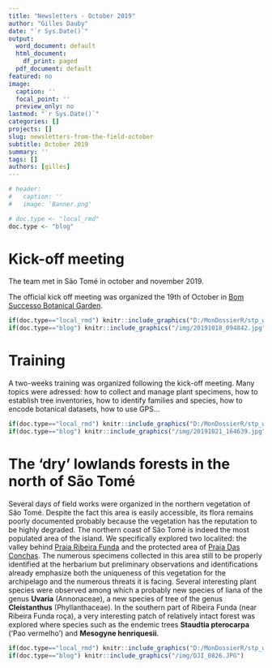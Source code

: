 ```yaml
---
title: "Newsletters - October 2019"
author: "Gilles Dauby"
date: "`r Sys.Date()`"
output:
  word_document: default
  html_document:
    df_print: paged
  pdf_document: default
featured: no
image:
  caption: ''
  focal_point: ''
  preview_only: no
lastmod: "`r Sys.Date()`"
categories: []
projects: []
slug: newsletters-from-the-field-october
subtitle: October 2019
summary: ''
tags: []
authors: [gilles]
---
```


```r

# header:
#   caption: ''
#   image: 'Banner.png'

# doc.type <- "local_rmd"
doc.type <- "blog"

```

# Kick-off meeting

The team met in São Tomé in october and november 2019. 
  
The official kick off meeting was organized the 19th of October in [Bom Successo Botanical Garden](https://www.openstreetmap.org/#map=14/0.2888/6.6108).



```r
if(doc.type=="local_rmd") knitr::include_graphics("D:/MonDossierR/stp_website/static/img/20191018_094842.jpg")
if(doc.type=="blog") knitr::include_graphics("/img/20191018_094842.jpg")
```


# Training

A two-weeks training was organized following the kick-off meeting. Many topics were adressed: how to collect and manage plant specimens, how to establish tree inventories, how to identify families and species, how to encode botanical datasets, how to use GPS...

```r
if(doc.type=="local_rmd") knitr::include_graphics("D:/MonDossierR/stp_website/static/img/20191021_164639.jpg")
if(doc.type=="blog") knitr::include_graphics("/img/20191021_164639.jpg")
```

# The 'dry' lowlands forests in the north of São Tomé

Several days of field works were organized in the northern vegetation of São Tomé. Despite the fact this area is easily accessible, its flora remains poorly documented probably because the vegetation has the reputation to be highly degraded. The northern coast of São Tomé is indeed the most populated area of the island. We specifically explored two localited: the valley behind [Praia Ribeira Funda](https://www.openstreetmap.org/#map=16/0.3669/6.5797) and the protected area of [Praia Das Conchas](https://www.openstreetmap.org/#map=15/0.3956/6.6032). The numerous specimens collected in this area still to be properly identified at the herbarium but preliminary observations and identifications already emphasize both the uniqueness of this vegetation for the archipelago and the numerous threats it is facing. Several interesting plant species were observed among which a probably new species of liana of the genus __Uvaria__ (Annonaceae), a new species of tree of the genus __Cleistanthus__ (Phyllanthaceae). In the southern part of Ribeira Funda (near Ribeira Funda roça), a very interesting patch of relatively intact forest was explored where species such as the endemic trees  __Staudtia pterocarpa__ ('Pao vermelho') and __Mesogyne henriquesii__.


```r
if(doc.type=="local_rmd") knitr::include_graphics("D:/MonDossierR/stp_website/static/img/DJI_0826.JPG")
if(doc.type=="blog") knitr::include_graphics("/img/DJI_0826.JPG")
```



